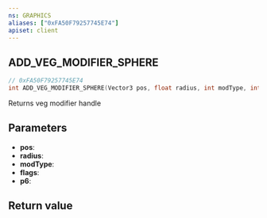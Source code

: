 ```yaml
---
ns: GRAPHICS
aliases: ["0xFA50F79257745E74"]
apiset: client
---
```

## ADD_VEG_MODIFIER_SPHERE

```c
// 0xFA50F79257745E74
int ADD_VEG_MODIFIER_SPHERE(Vector3 pos, float radius, int modType, int flags, int p6);
```

Returns veg modifier handle

## Parameters
* **pos**:
* **radius**:
* **modType**:
* **flags**:
* **p6**:

## Return value